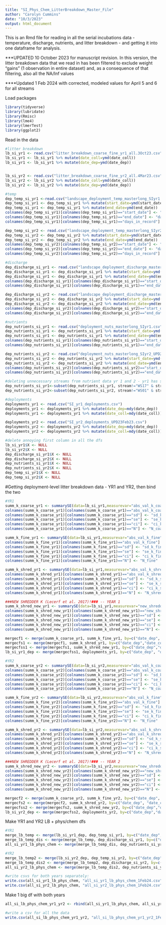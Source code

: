 ```yaml
---
title: "SI_Phys_Chem_LitterBreakdown_Master_File"
author: "Carolyn Cummins"
date: "10/3/2023"
output: html_document
---
```

This is an Rmd file for reading in all the serial incubations data - temperature, discharge, nutrients, and litter breakdown - and getting it into one dataframe for analysis.

***UPDATED 10 October 2023 for manuscript revision. In this version, the litter breakdown data that we read in has been filtered to exclude weight "gains" (1 observation in entire dataset) and, as a consequence of that filtering, also all the NA/Inf values

****Updated 1 Feb 2024 with corrected, modeled values for April 5 and 6 for all streams

Load packages
```r
library(tidyverse)
library(lubridate)
library(Rmisc)
library(lme4)
library(lmerTest)
library(ggplot2)
```


Read in the data
```r

#litter breakdown
lb_si_yr1 <- read.csv("litter_breakdown_coarse_fine_yr1_all.3Oct23.csv")
lb_si_yr1 <- lb_si_yr1 %>% mutate(date_coll=ymd(date_coll))
lb_si_yr1 <- lb_si_yr1 %>% mutate(date_dep=ymd(date_dep))


lb_si_yr2 <- read.csv("litter_breakdown_coarse_fine_yr2_all.4Mar23.csv")
lb_si_yr2 <- lb_si_yr2 %>% mutate(date_coll=ymd(date_coll))
lb_si_yr2 <- lb_si_yr2 %>% mutate(date_dep=ymd(date_dep))

#temp
dep_temp_si_yr1 <-read.csv("landscape_deployment_temp_masterlong_SIyr1.1Feb24.csv")
dep_temp_si_yr1 <- dep_temp_si_yr1 %>% mutate(start_date=ymd(start_date))
dep_temp_si_yr1 <- dep_temp_si_yr1 %>% mutate(end_date=ymd(end_date))
colnames(dep_temp_si_yr1)[colnames(dep_temp_si_yr1)=="start_date"] <- "date_dep"
colnames(dep_temp_si_yr1)[colnames(dep_temp_si_yr1)=="end_date"] <- "date_coll"
colnames(dep_temp_si_yr1)[colnames(dep_temp_si_yr1)=="days_in_record"] <- "days_in_record_temp"

dep_temp_si_yr2 <- read.csv("landscape_deployment_temp_masterlong_SIyr2_UPD23Feb23.csv")
dep_temp_si_yr2 <- dep_temp_si_yr2 %>% mutate(start_date=ymd(start_date))
dep_temp_si_yr2 <- dep_temp_si_yr2 %>% mutate(end_date=ymd(end_date))
colnames(dep_temp_si_yr2)[colnames(dep_temp_si_yr2)=="start_date"] <- "date_dep"
colnames(dep_temp_si_yr2)[colnames(dep_temp_si_yr2)=="end_date"] <- "date_coll"
colnames(dep_temp_si_yr2)[colnames(dep_temp_si_yr2)=="days_in_record"] <- "days_in_record_temp"

#discharge
dep_discharge_si_yr1 <- read.csv("landscape_deployment_discharge_masterlong_SIyr1_UPD23Feb23.csv")
dep_discharge_si_yr1 <- dep_discharge_si_yr1 %>% mutate(start_date=ymd(start_date))
dep_discharge_si_yr1 <- dep_discharge_si_yr1 %>% mutate(end_date=ymd(end_date))
colnames(dep_discharge_si_yr1)[colnames(dep_discharge_si_yr1)=="start_date"] <- "date_dep"
colnames(dep_discharge_si_yr1)[colnames(dep_discharge_si_yr1)=="end_date"] <- "date_coll"

dep_discharge_si_yr2 <- read.csv("landscape_deployment_discharge_masterlong_SIyr2_UPD23Feb23.csv")
dep_discharge_si_yr2 <- dep_discharge_si_yr2 %>% mutate(start_date=ymd(start_date))
dep_discharge_si_yr2 <- dep_discharge_si_yr2 %>% mutate(end_date=ymd(end_date))
colnames(dep_discharge_si_yr2)[colnames(dep_discharge_si_yr2)=="start_date"] <- "date_dep"
colnames(dep_discharge_si_yr2)[colnames(dep_discharge_si_yr2)=="end_date"] <- "date_coll"

#nutrients
dep_nutrients_si_yr1 <- read.csv("deployment_nuts_masterlong_SIyr1.csv")
dep_nutrients_si_yr1 <- dep_nutrients_si_yr1 %>% mutate(start_date=ymd(start_date))
dep_nutrients_si_yr1 <- dep_nutrients_si_yr1 %>% mutate(end_date=ymd(end_date))
colnames(dep_nutrients_si_yr1)[colnames(dep_nutrients_si_yr1)=="start_date"] <- "date_dep"
colnames(dep_nutrients_si_yr1)[colnames(dep_nutrients_si_yr1)=="end_date"] <- "date_coll"

dep_nutrients_si_yr2 <- read.csv("deployment_nuts_masterlong_SIyr2_UPD23Feb23.csv")
dep_nutrients_si_yr2 <- dep_nutrients_si_yr2 %>% mutate(start_date=ymd(start_date))
dep_nutrients_si_yr2 <- dep_nutrients_si_yr2 %>% mutate(end_date=ymd(end_date))
colnames(dep_nutrients_si_yr2)[colnames(dep_nutrients_si_yr2)=="start_date"] <- "date_dep"
colnames(dep_nutrients_si_yr2)[colnames(dep_nutrients_si_yr2)=="end_date"] <- "date_coll"

#deleting unnecessary streams from nutrient data yr 1 and 2 - yr1 has some yr2 streams and yr2 has some yr1 streams...
dep_nutrients_si_yr1<-subset(dep_nutrients_si_yr1, stream!="WS17" & stream!="WS34" & stream!="WS37")
dep_nutrients_si_yr2<-subset(dep_nutrients_si_yr2, stream!="WS01" & stream!="WS02" & stream!="WS06" & stream!="WS07" & stream!="WS08" & stream!="WS13" & stream!="WS14" & stream!="WS18" & stream!="WS27" & stream!="WS31" & stream!="WS32" & stream!="WS36")

#deployments
deployments_yr1 <- read.csv("SI_yr1_deployments.csv")
deployments_yr1 <- deployments_yr1 %>% mutate(date_dep=mdy(date_dep))
deployments_yr1 <- deployments_yr1 %>% mutate(date_coll=mdy(date_coll))

deployments_yr2 <- read.csv("SI_yr2_deployments_UPD23Feb23.csv")
deployments_yr2 <- deployments_yr2 %>% mutate(date_dep=mdy(date_dep))
deployments_yr2 <- deployments_yr2 %>% mutate(date_coll=mdy(date_coll))

#delete annoying first column in all the dfs
lb_si_yr1$X <- NULL
lb_si_yr2$X <- NULL
dep_discharge_si_yr1$X <- NULL
dep_discharge_si_yr2$X <- NULL
dep_nutrients_si_yr1$X <- NULL
dep_nutrients_si_yr2$X <- NULL
dep_temp_si_yr1$X <- NULL
dep_temp_si_yr2$X <- NULL

```


#Getting deployment-level litter breakdown data - YR1 and YR2, then bind the two
```r
#YR1
summ_k_coarse_yr1 <- summarySE(data=lb_si_yr1,measurevar="abs_val_k_coarse", groupvars=c("date_dep","date_coll", "rhodo_acer", "stream"), na.rm=TRUE)
colnames(summ_k_coarse_yr1)[colnames(summ_k_coarse_yr1)=="abs_val_k_coarse"] <- "mean_k_coarse"
colnames(summ_k_coarse_yr1)[colnames(summ_k_coarse_yr1)=="sd"] <- "sd_k_coarse"
colnames(summ_k_coarse_yr1)[colnames(summ_k_coarse_yr1)=="se"] <- "se_k_coarse"
colnames(summ_k_coarse_yr1)[colnames(summ_k_coarse_yr1)=="ci"] <- "ci_k_coarse"
colnames(summ_k_coarse_yr1)[colnames(summ_k_coarse_yr1)=="N"] <- "N_coarse"

summ_k_fine_yr1 <- summarySE(data=lb_si_yr1,measurevar="abs_val_k_fine", groupvars=c("date_dep","date_coll", "rhodo_acer", "stream"), na.rm=TRUE)
colnames(summ_k_fine_yr1)[colnames(summ_k_fine_yr1)=="abs_val_k_fine"] <- "mean_k_fine"
colnames(summ_k_fine_yr1)[colnames(summ_k_fine_yr1)=="sd"] <- "sd_k_fine"
colnames(summ_k_fine_yr1)[colnames(summ_k_fine_yr1)=="se"] <- "se_k_fine"
colnames(summ_k_fine_yr1)[colnames(summ_k_fine_yr1)=="ci"] <- "ci_k_fine"
colnames(summ_k_fine_yr1)[colnames(summ_k_fine_yr1)=="N"] <- "N_fine"

summ_k_shred_yr1 <- summarySE(data=lb_si_yr1,measurevar="abs_val_k_shred", groupvars=c("date_dep","date_coll", "rhodo_acer", "stream"), na.rm=TRUE)
colnames(summ_k_shred_yr1)[colnames(summ_k_shred_yr1)=="abs_val_k_shred"] <- "mean_k_shred"
colnames(summ_k_shred_yr1)[colnames(summ_k_shred_yr1)=="sd"] <- "sd_k_shred"
colnames(summ_k_shred_yr1)[colnames(summ_k_shred_yr1)=="se"] <- "se_k_shred"
colnames(summ_k_shred_yr1)[colnames(summ_k_shred_yr1)=="ci"] <- "ci_k_shred"
colnames(summ_k_shred_yr1)[colnames(summ_k_shred_yr1)=="N"] <- "N_shred"

###NEW SHREDDER K (Lecerf et al. 2017)!### -- YEAR 1
summ_k_shred_new_yr1 <- summarySE(data=lb_si_yr1,measurevar="new_shredder_k", groupvars=c("date_dep","date_coll", "rhodo_acer", "stream"), na.rm=TRUE)
colnames(summ_k_shred_new_yr1)[colnames(summ_k_shred_new_yr1)=="new_shredder_k"] <- "mean_k_shred_new"
colnames(summ_k_shred_new_yr1)[colnames(summ_k_shred_new_yr1)=="sd"] <- "sd_k_shred_new"
colnames(summ_k_shred_new_yr1)[colnames(summ_k_shred_new_yr1)=="se"] <- "se_k_shred_new"
colnames(summ_k_shred_new_yr1)[colnames(summ_k_shred_new_yr1)=="ci"] <- "ci_k_shred_new"
colnames(summ_k_shred_new_yr1)[colnames(summ_k_shred_new_yr1)=="N"] <- "N_shred_new"

mergecf1 <- merge(summ_k_coarse_yr1, summ_k_fine_yr1, by=c("date_dep", "date_coll", "rhodo_acer", "stream"))
mergecfs1 <- merge(mergecf1, summ_k_shred_yr1, by=c("date_dep","date_coll", "rhodo_acer", "stream"))
mergecfss1 <- merge(mergecfs1, summ_k_shred_new_yr1, by=c("date_dep","date_coll", "rhodo_acer", "stream"))
lb_si_yr1_dep <- merge(mergecfss1, deployments_yr1, by=c("date_dep", "date_coll"))

#YR2
summ_k_coarse_yr2 <- summarySE(data=lb_si_yr2,measurevar="abs_val_k_coarse", groupvars=c("date_dep","date_coll", "rhodo_acer", "stream"), na.rm=TRUE)
colnames(summ_k_coarse_yr2)[colnames(summ_k_coarse_yr2)=="abs_val_k_coarse"] <- "mean_k_coarse"
colnames(summ_k_coarse_yr2)[colnames(summ_k_coarse_yr2)=="sd"] <- "sd_k_coarse"
colnames(summ_k_coarse_yr2)[colnames(summ_k_coarse_yr2)=="se"] <- "se_k_coarse"
colnames(summ_k_coarse_yr2)[colnames(summ_k_coarse_yr2)=="ci"] <- "ci_k_coarse"
colnames(summ_k_coarse_yr2)[colnames(summ_k_coarse_yr2)=="N"] <- "N_coarse"

summ_k_fine_yr2 <- summarySE(data=lb_si_yr2,measurevar="abs_val_k_fine", groupvars=c("date_dep","date_coll", "rhodo_acer", "stream"), na.rm=TRUE)
colnames(summ_k_fine_yr2)[colnames(summ_k_fine_yr2)=="abs_val_k_fine"] <- "mean_k_fine"
colnames(summ_k_fine_yr2)[colnames(summ_k_fine_yr2)=="sd"] <- "sd_k_fine"
colnames(summ_k_fine_yr2)[colnames(summ_k_fine_yr2)=="se"] <- "se_k_fine"
colnames(summ_k_fine_yr2)[colnames(summ_k_fine_yr2)=="ci"] <- "ci_k_fine"
colnames(summ_k_fine_yr2)[colnames(summ_k_fine_yr2)=="N"] <- "N_fine"

summ_k_shred_yr2 <- summarySE(data=lb_si_yr2,measurevar="abs_val_k_shred", groupvars=c("date_dep","date_coll", "rhodo_acer", "stream"), na.rm=TRUE)
colnames(summ_k_shred_yr2)[colnames(summ_k_shred_yr2)=="abs_val_k_shred"] <- "mean_k_shred"
colnames(summ_k_shred_yr2)[colnames(summ_k_shred_yr2)=="sd"] <- "sd_k_shred"
colnames(summ_k_shred_yr2)[colnames(summ_k_shred_yr2)=="se"] <- "se_k_shred"
colnames(summ_k_shred_yr2)[colnames(summ_k_shred_yr2)=="ci"] <- "ci_k_shred"
colnames(summ_k_shred_yr2)[colnames(summ_k_shred_yr2)=="N"] <- "N_shred"

###NEW SHREDDER K (Lecerf et al. 2017)!### -- YEAR 2
summ_k_shred_new_yr2 <- summarySE(data=lb_si_yr2,measurevar="new_shredder_k", groupvars=c("date_dep","date_coll", "rhodo_acer", "stream"), na.rm=TRUE)
colnames(summ_k_shred_new_yr2)[colnames(summ_k_shred_new_yr2)=="new_shredder_k"] <- "mean_k_shred_new"
colnames(summ_k_shred_new_yr2)[colnames(summ_k_shred_new_yr2)=="sd"] <- "sd_k_shred_new"
colnames(summ_k_shred_new_yr2)[colnames(summ_k_shred_new_yr2)=="se"] <- "se_k_shred_new"
colnames(summ_k_shred_new_yr2)[colnames(summ_k_shred_new_yr2)=="ci"] <- "ci_k_shred_new"
colnames(summ_k_shred_new_yr2)[colnames(summ_k_shred_new_yr2)=="N"] <- "N_shred_new"

mergecf2 <- merge(summ_k_coarse_yr2, summ_k_fine_yr2, by=c("date_dep", "date_coll", "rhodo_acer", "stream"))
mergecfs2 <- merge(mergecf2, summ_k_shred_yr2, by=c("date_dep", "date_coll", "rhodo_acer", "stream"))
mergecfss2 <- merge(mergecfs2, summ_k_shred_new_yr2, by=c("date_dep","date_coll", "rhodo_acer", "stream"))
lb_si_yr2_dep <- merge(mergecfss2, deployments_yr2, by=c("date_dep","date_coll"))
```


Make YR1 and YR2 LB + phys/chem dfs
```r
#YR1
merge_lb_temp <- merge(lb_si_yr1_dep, dep_temp_si_yr1, by=c("date_dep", "date_coll", "stream", "deployment"))
merge_lb_temp_dis <- merge(merge_lb_temp, dep_discharge_si_yr1, by=c("date_dep", "date_coll", "stream", "deployment"))
all_si_yr1_lb_phys_chem <- merge(merge_lb_temp_dis, dep_nutrients_si_yr1, by=c("date_dep", "date_coll", "stream", "deployment"))

#YR2
merge_lb_temp2 <- merge(lb_si_yr2_dep, dep_temp_si_yr2, by=c("date_dep","date_coll", "stream", "deployment"))
merge_lb_temp_dis2 <- merge(merge_lb_temp2, dep_discharge_si_yr2, by=c("date_dep","date_coll", "stream", "deployment"))
all_si_yr2_lb_phys_chem <- merge(merge_lb_temp_dis2, dep_nutrients_si_yr2, by=c("date_dep","date_coll", "stream", "deployment"))

#write csvs for both years separately:
write.csv(all_si_yr1_lb_phys_chem, "all_si_yr1_lb_phys_chem_1Feb24.csv")
write.csv(all_si_yr2_lb_phys_chem, "all_si_yr2_lb_phys_chem_1Feb24.csv")
```


Make 1 big df with both years
```r
all_si_lb_phys_chem_yr1_yr2 <- rbind(all_si_yr1_lb_phys_chem, all_si_yr2_lb_phys_chem)

#write a csv for all the data
write.csv(all_si_lb_phys_chem_yr1_yr2, "all_si_lb_phys_chem_yr1_yr2_1Feb24.csv")
```




